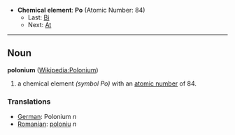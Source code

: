 *'''Chemical element''': '''Po''' (Atomic Number: 84)
**Last: [[Bismuth|Bi]]
**Next: [[Astatine|At]]
----
== Noun ==
'''polonium''' ([[en:Polonium|Wikipedia:Polonium]])

# a chemical element ''(symbol Po)'' with an [[atomic number]] of 84.

===Translations===
*[[German]]: Polonium ''n''
*[[Romanian]]: [[poloniu]] ''n''